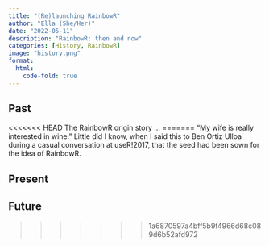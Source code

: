 ```yaml
---
title: "(Re)launching RainbowR"
author: "Ella (She/Her)"
date: "2022-05-11"
description: "RainbowR: then and now"
categories: [History, RainbowR]
image: "history.png"
format: 
  html:
    code-fold: true
---
```


## Past

<<<<<<< HEAD
The RainbowR origin story ...
=======
"My wife is really interested in wine." Little did I know, when I said this to Ben Ortiz Ulloa during a casual conversation at useR!2017, that the seed had been sown for the idea of RainbowR. 

## Present

## Future
>>>>>>> 1a6870597a4bff5b9f4966d68c089d6b52afd972
